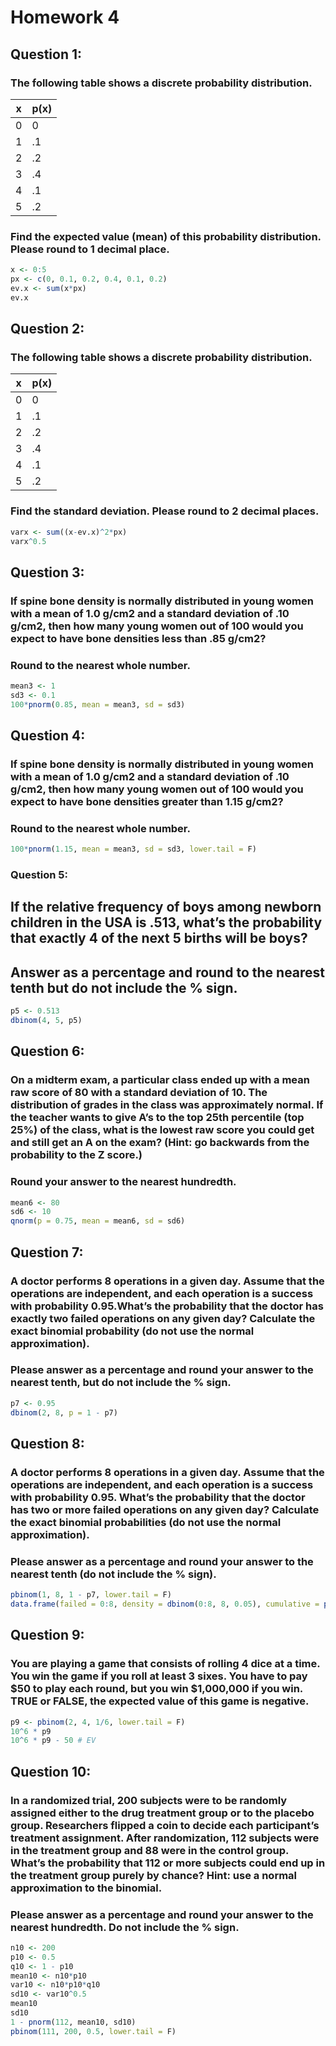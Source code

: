 Homework 4
========================================================

## Question 1:

### The following table shows a discrete probability distribution.
x | p(x)
---|---
0|  0
1|	.1
2|	.2
3|	.4
4|	.1
5|	.2

### Find the expected value (mean) of this probability distribution. Please round to 1 decimal place.

```r
x <- 0:5
px <- c(0, 0.1, 0.2, 0.4, 0.1, 0.2)
ev.x <- sum(x*px)
ev.x
```

## Question 2:

### The following table shows a discrete probability distribution.
x | p(x)
---|---
0|  0
1|	.1
2|	.2
3|	.4
4|	.1
5|	.2

### Find the standard deviation. Please round to 2 decimal places. 

```r
varx <- sum((x-ev.x)^2*px)
varx^0.5
```

## Question 3:

### If spine bone density is normally distributed in young women with a mean of 1.0 g/cm2 and a standard deviation of .10 g/cm2, then how many young women out of 100 would you expect to have bone densities less than .85 g/cm2?

### Round to the nearest whole number.

```r
mean3 <- 1
sd3 <- 0.1
100*pnorm(0.85, mean = mean3, sd = sd3)
```

## Question 4:

### If spine bone density is normally distributed in young women with a mean of 1.0 g/cm2 and a standard deviation of .10 g/cm2, then how many young women out of 100 would you expect to have bone densities greater than 1.15 g/cm2?

### Round to the nearest whole number.

```r
100*pnorm(1.15, mean = mean3, sd = sd3, lower.tail = F)
```

### Question 5:

## If the relative frequency of boys among newborn children in the USA is .513, what’s the probability that exactly 4 of the next 5 births will be boys?

## Answer as a percentage and round to the nearest tenth but do not include the % sign.

```r
p5 <- 0.513
dbinom(4, 5, p5)
```

## Question 6:

### On a midterm exam, a particular class ended up with a mean raw score of 80 with a standard deviation of 10. The distribution of grades in the class was approximately normal. If the teacher wants to give A’s to the top 25th percentile (top 25%) of the class, what is the lowest raw score you could get and still get an A on the exam? (Hint: go backwards from the probability to the Z score.)

### Round your answer to the nearest hundredth.

```r
mean6 <- 80
sd6 <- 10
qnorm(p = 0.75, mean = mean6, sd = sd6)
```

## Question 7:

### A doctor performs 8 operations in a given day. Assume that the operations are independent, and each operation is a success with probability 0.95.What’s the probability that the doctor has exactly two failed operations on any given day? Calculate the exact binomial probability (do not use the normal approximation).

### Please answer as a percentage and round your answer to the nearest tenth, but do not include the % sign.

```r
p7 <- 0.95
dbinom(2, 8, p = 1 - p7)
```

## Question 8:

### A doctor performs 8 operations in a given day. Assume that the operations are independent, and each operation is a success with probability 0.95. What’s the probability that the doctor has two or more failed operations on any given day? Calculate the exact binomial probabilities (do not use the normal approximation).

### Please answer as a percentage and round your answer to the nearest tenth (do not include the % sign). 

```r
pbinom(1, 8, 1 - p7, lower.tail = F)
data.frame(failed = 0:8, density = dbinom(0:8, 8, 0.05), cumulative = pbinom(0:8, 8, .05), invcum = pbinom(0:8, 8, .05, lower.tail = F))
```

## Question 9:

### You are playing a game that consists of rolling 4 dice at a time. You win the game if you roll at least 3 sixes. You have to pay $50 to play each round, but you win $1,000,000 if you win. TRUE or FALSE, the expected value of this game is negative.

```r
p9 <- pbinom(2, 4, 1/6, lower.tail = F)
10^6 * p9
10^6 * p9 - 50 # EV
```

## Question 10:

### In a randomized trial, 200 subjects were to be randomly assigned either to the drug treatment group or to the placebo group. Researchers flipped a coin to decide each participant’s treatment assignment. After randomization, 112 subjects were in the treatment group and 88 were in the control group. What’s the probability that 112 or more subjects could end up in the treatment group purely by chance? Hint: use a normal approximation to the binomial.

### Please answer as a percentage and round your answer to the nearest hundredth. Do not include the % sign.

```r
n10 <- 200
p10 <- 0.5
q10 <- 1 - p10
mean10 <- n10*p10
var10 <- n10*p10*q10
sd10 <- var10^0.5
mean10
sd10
1 - pnorm(112, mean10, sd10)
pbinom(111, 200, 0.5, lower.tail = F)
```

